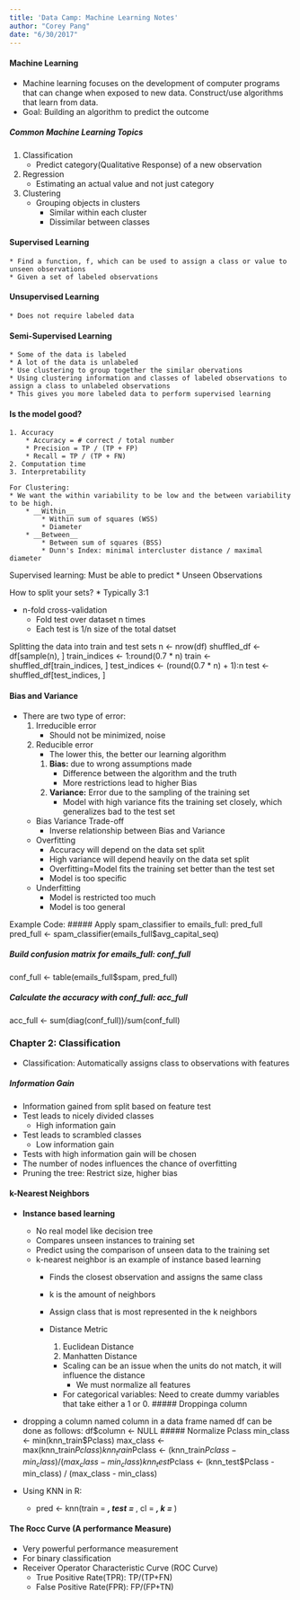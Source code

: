 ```yaml
---
title: 'Data Camp: Machine Learning Notes'
author: "Corey Pang"
date: "6/30/2017"
---
```


#### Machine Learning
* Machine learning focuses on the development of computer programs that can change when exposed to new data. Construct/use algorithms that learn from data.
* Goal: Building an algorithm to predict the outcome

##### Common Machine Learning Topics
1. Classification
    * Predict category(Qualitative Response) of a new observation 
2. Regression
    * Estimating an actual value and not just category 
3. Clustering 
    * Grouping objects in clusters
        * Similar within each cluster
        * Dissimilar between classes
        
#### Supervised Learning
    * Find a function, f, which can be used to assign a class or value to unseen observations
    * Given a set of labeled observations
    
#### Unsupervised Learning
    * Does not require labeled data 
    
#### Semi-Supervised Learning
    * Some of the data is labeled
    * A lot of the data is unlabeled 
    * Use clustering to group together the similar obervations
    * Using clustering information and classes of labeled observations to assign a class to unlabeled observations
    * This gives you more labeled data to perform supervised learning
    
#### Is the model good?
    1. Accuracy
        * Accuracy = # correct / total number
        * Precision = TP / (TP + FP)
        * Recall = TP / (TP + FN)
    2. Computation time
    3. Interpretability
    
    For Clustering:
    * We want the within variability to be low and the between variability to be high.
        * __Within__ 
            * Within sum of squares (WSS)
            * Diameter 
        * __Between__
            * Between sum of squares (BSS)
            * Dunn's Index: minimal intercluster distance / maximal diameter
Supervised learning: Must be able to predict 
    * Unseen Observations
    
How to split your sets?
    * Typically 3:1
    
* n-fold cross-validation
    * Fold test over dataset n times
    * Each test is 1/n size of the total datset
    
Splitting the data into train and test sets
n <- nrow(df)
shuffled_df <- df[sample(n), ]
train_indices <- 1:round(0.7 * n)
train <- shuffled_df[train_indices, ]
test_indices <- (round(0.7 * n) + 1):n
test <- shuffled_df[test_indices, ]

#### Bias and Variance 
* There are two type of error:
    1. Irreducible error 
        * Should not be minimized, noise
    2. Reducible error
        * The lower this, the better our learning algorithm 
        1. __Bias:__ due to wrong assumptions made
            * Difference between the algorithm and the truth
            * More restrictions lead to higher Bias
        2. __Variance:__ Error due to the sampling of the training set
            * Model with high variance fits the training set closely, which generalizes bad to the test set 
        
    * Bias Variance Trade-off
        * Inverse relationship between Bias and Variance 
    * Overfitting
        * Accuracy will depend on the data set split 
        * High variance will depend heavily on the data set split 
        * Overfitting=Model fits the training set better than the test set 
        * Model is too specific
    * Underfitting
        * Model is restricted too much
        * Model is too general
        
Example Code:
##### Apply spam_classifier to emails_full: pred_full
pred_full <- spam_classifier(emails_full$avg_capital_seq)

##### Build confusion matrix for emails_full: conf_full
conf_full <- table(emails_full$spam, pred_full)

##### Calculate the accuracy with conf_full: acc_full
acc_full <- sum(diag(conf_full))/sum(conf_full)

### Chapter 2: Classification
* Classification: Automatically assigns class to observations with features 

##### Information Gain
* Information gained from split based on feature test 
* Test leads to nicely divided classes
    * High information gain
* Test leads to scrambled classes
    * Low information gain
* Tests with high information gain will be chosen
* The number of nodes influences the chance of overfitting
* Pruning the tree: Restrict size, higher bias 

#### k-Nearest Neighbors
* __Instance based learning__
    * No real model like decision tree
    * Compares unseen instances to training set
    * Predict using the comparison of unseen data to the training set 
    * k-nearest neighbor is an example of instance based learning
        * Finds the closest observation and assigns the same class
        * k is the amount of neighbors
        * Assign class that is most represented in the k neighbors 
        
        * Distance Metric
            1. Euclidean Distance
            2. Manhatten Distance 
            * Scaling can be an issue when the units do not match, it will influence the distance
                * We must normalize all features
            * For categorical variables: Need to create dummy variables that take either a 1 or 0. 
##### Droppinga column
* dropping a column named column in a data frame named df can be done as follows: df$column <- NULL
##### Normalize Pclass
min_class <- min(knn_train$Pclass)
max_class <- max(knn_train$Pclass)
knn_train$Pclass <- (knn_train$Pclass - min_class) / (max_class - min_class)
knn_test$Pclass <- (knn_test$Pclass - min_class) / (max_class - min_class)

* Using KNN in R: 
    * pred <- knn(train = ___, test = ___, cl = ___, k = ___)

#### The Rocc Curve (A performance Measure)
* Very powerful performance measurement 
* For binary classification
* Receiver Operator Characteristic Curve (ROC Curve)
    * True Positive Rate(TPR): TP/(TP+FN)
    * False Positive Rate(FPR): FP/(FP+TN)


